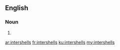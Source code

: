 ==English==

===Noun===
{{head|en}}

# {{plural of|intershell}}

[[ar:intershells]]
[[fr:intershells]]
[[ku:intershells]]
[[my:intershells]]
